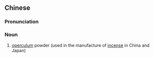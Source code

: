 {{also|贝香}}
==Chinese==
{{zh-forms|s=贝香}}

===Pronunciation===
{{zh-pron
|m=bèixiāng
|cat=n
}}

===Noun===
{{zh-noun}}

# [[operculum]] powder (used in the manufacture of [[incense]] in China and Japan)
